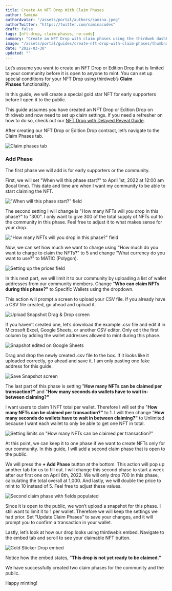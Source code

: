 ```yaml
---
title: Create An NFT Drop With Claim Phases
author: Samina
authorAvatar: "/assets/portal/authors/samina.jpeg"
authorTwitter: "https://twitter.com/saminacodes"
draft: false
tags: [nft-drop, claim-phases, no-code]
summary: "Create an NFT Drop with claim phases using the thirdweb dashboard"
image: "/assets/portal/guides/create-nft-drop-with-claim-phases/thumbnail.png"
date: "2022-03-30"
updated: ""
---
```


Let’s assume you want to create an NFT Drop or Edition Drop that is limited to your community before it is open to anyone to mint. You can set up special conditions for your NFT Drop using thirdweb’s **Claim Phases** functionality.

In this guide, we will create a special gold star NFT for early supporters before I open it to the public.

This guide assumes you have created an NFT Drop or Edition Drop on thirdweb and now need to set up claim settings. If you need a refresher on how to do so, check out our [NFT Drop with Delayed Reveal Guide](https://portal.thirdweb.com/guides/nft-drop-with-delayed-reveal).

After creating our NFT Drop or Edition Drop contract, let’s navigate to the Claim Phases tab.

![Claim phases tab](/assets/portal/guides/create-nft-drop-with-claim-phases/0.png)

### Add Phase

The first phase we will add is for early supporters or the community.

First, we will set "When will this phase start?" to April 1st, 2022 at 12:00 am (local time). This date and time are when I want my community to be able to start claiming the NFT.

!["When will this phase start?" field](public/assets/portal/guides/create-nft-drop-with-claim-phases/1.png)

The second setting I will change is "How many NFTs will you drop in this phase?" to "300". I only want to give 300 of the total supply of NFTs out to the community in this phase. Feel free to adjust it to what makes sense for your drop.

!["How many NFTs will you drop in this phase?" field](public/assets/portal/guides/create-nft-drop-with-claim-phases/2.png)

Now, we can set how much we want to charge using "How much do you want to charge to claim the NFTs?" to 5 and change "What currency do you want to use?" to MATIC (Polygon).

![Setting up the prices field](public/assets/portal/guides/create-nft-drop-with-claim-phases/3.png)

In this next part, we will limit it to our community by uploading a list of wallet addresses from our community members. Change "**Who can claim NFTs during this phase?"** to Specific Wallets using the dropdown.

This action will prompt a screen to upload your CSV file. If you already have a CSV file created, go ahead and upload it.

![Upload Snapshot Drag & Drop screen](public/assets/portal/guides/create-nft-drop-with-claim-phases/4.png)

If you haven’t created one, let’s download the example .csv file and edit it in Microsoft Excel, Google Sheets, or another CSV editor. Only edit the first column by adding the wallet addresses allowed to mint during this phase.

![Snapshot edited on Google Sheets](public/assets/portal/guides/create-nft-drop-with-claim-phases/5.png)

Drag and drop the newly created .csv file to the box. If it looks like it uploaded correctly, go ahead and save it. I am only pasting one fake address for this guide.

![Save Snapshot screen](public/assets/portal/guides/create-nft-drop-with-claim-phases/6.png)

The last part of this phase is setting "**How many NFTs can be claimed per transaction?"** and "**How many seconds do wallets have to wait in-between claiming?"**

I want users to claim 1 NFT total per wallet. Therefore I will set the "**How many NFTs can be claimed per transaction?"** to 1. I will then change "**How many seconds do wallets have to wait in between claiming?"** to Unlimited because I want each wallet to only be able to get one NFT in total.

![Setting limits on "How many NFTs can be claimed per transaction?"](public/assets/portal/guides/create-nft-drop-with-claim-phases/7.png)

At this point, we can keep it to one phase if we want to create NFTs only for our community. In this guide, I will add a second claim phase that is open to the public.

We will press the **+ Add Phase** button at the bottom. This action will pop up another tab for us to fill out. I will change this second phase to start a week after our first one on April 8th, 2022. We will only drop 700 in this phase, calculating the total overall at 1,000. And lastly, we will double the price to mint to 10 instead of 5. Feel free to adjust these values.

![Second claim phase with fields populated](public/assets/portal/guides/create-nft-drop-with-claim-phases/8.png)

Since it is open to the public, we won’t upload a snapshot for this phase. I still want to limit it to 1 per wallet. Therefore we will keep the settings we had prior.
Set “Update Claim Phases” to save your changes, and it will prompt you to confirm a transaction in your wallet.

Lastly, let’s look at how our drop looks using thirdweb’s embed. Navigate to the embed tab and scroll to see your claimable NFT button.

![Gold Sticker Drop embed](public/assets/portal/guides/create-nft-drop-with-claim-phases/9.png)

Notice how the embed states, "**This drop is not yet ready to be claimed."**

We have successfully created two claim phases for the community and the public.

Happy minting!
